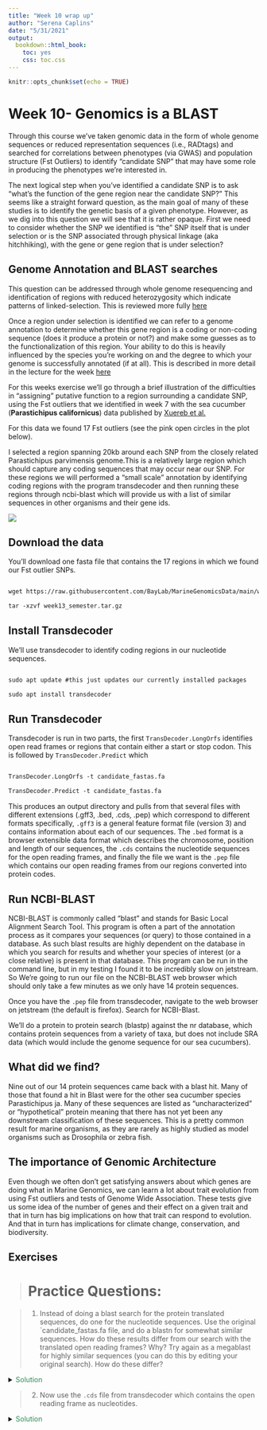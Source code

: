 ```yaml
---
title: "Week 10 wrap up"
author: "Serena Caplins"
date: "5/31/2021"
output:
  bookdown::html_book:
    toc: yes
    css: toc.css
---
```


```r
knitr::opts_chunk$set(echo = TRUE)
```

# Week 10- Genomics is a BLAST


Through this course we've taken genomic data in the form of whole genome sequences or reduced representation sequences (i.e., RADtags) and searched for correlations between phenotypes (via GWAS) and population structure (Fst Outliers) to identify "candidate SNP" that may have some role in producing the phenotypes we're interested in. 

The next logical step when you've identified a candidate SNP is to ask "what's the function of the gene region near the candidate SNP?" This seems like a straight forward question, as the main goal of many of these studies is to identify the genetic basis of a given phenotype. However, as we dig into this question we will see that it is rather opaque. First we need to consider whether the SNP we identified is "the" SNP itself that is under selection or is the SNP associated through physical linkage (aka hitchhiking), with the gene or gene region that is under selection?

## Genome Annotation and BLAST searches
This question can be addressed through whole genome resequencing and identification of regions with reduced heterozygosity which indicate patterns of linked-selection. This is reviewed more fully [here](http://cooplab.github.io/popgen-notes/#the-effect-of-linked-selection-on-patterns-of-neutral-diversity)

Once a region under selection is identified we can refer to a genome annotation to determine whether this gene region is a coding or non-coding sequence (does it produce a protein or not?) and make some guesses as to the functionalization of this region. Your ability to do this is heavily influenced by the species you're working on and the degree to which your genome is successfully annotated (if at all). This is described in more detail in the lecture for the week [here](https://github.com/BayLab/MarineGenomicsSemester/blob/main/ppt/MarineGenomics_Lecture_w13.pdf)

For this weeks exercise we'll go through a brief illustration of the difficulties in "assigning" putative function to a region surrounding a candidate SNP, using the Fst outliers that we identified in week 7 with the sea cucumber (**Parastichipus californicus**) data published by [Xuereb et al.](http://www2.bio.ulaval.ca/louisbernatchez/pdf/(417)%20Xuereb_Molecular_Ecology_2018.pdf) 

For this data we found 17 Fst outliers (see the pink open circles in the plot below). 

I selected a region spanning 20kb around each SNP from the closely related Parastichipus parvimensis genome.This is a relatively large region which should capture any coding sequences that may occur near our SNP. For these regions we will performed a "small scale" annotation by identifying coding regions with the program transdecoder and then running these regions through ncbi-blast which will provide us with a list of similar sequences in other organisms and their gene ids.     

![](figs/week10_figure.png)

## Download the data

You'll download one fasta file that contains the 17 regions in which we found our Fst outlier SNPs.

```html

wget https://raw.githubusercontent.com/BayLab/MarineGenomicsData/main/week13_semester.tar.gz

tar -xzvf week13_semester.tar.gz

```



## Install Transdecoder

We'll use transdecoder to identify coding regions in our nucleotide sequences. 

```html

sudo apt update #this just updates our currently installed packages

sudo apt install transdecoder

```


## Run Transdecoder

Transdecoder is run in two parts, the first `TransDecoder.LongOrfs` identifies open read frames or regions that contain either a start or stop codon. This is followed by `TransDecoder.Predict` which 

```html

TransDecoder.LongOrfs -t candidate_fastas.fa

TransDecoder.Predict -t candidate_fastas.fa

```

This produces an output directory and pulls from that several files with different extensions (.gff3, .bed, .cds, .pep) which correspond to different formats specifically, `.gff3` is a general feature format file (version 3) and contains information about each of our sequences. The `.bed` format is a browser extensible data format which describes the chromosome, position and length of our sequences, the `.cds` contains the nucleotide sequences for the open reading frames, and finally the file we want is the `.pep` file which contains our open reading frames from our regions converted into protein codes.

## Run NCBI-BLAST

NCBI-BLAST is commonly called "blast" and stands for Basic Local Alignment Search Tool. This program is often a part of the annotation process as it compares your sequences (or query) to those contained in a database. As such blast results are highly dependent on the database in which you search for results and whether your species of interest (or a close relative) is present in that database. This program can be run in the command line, but in my testing I found it to be incredibly slow on jetstream. So We're going to run our file on the NCBI-BLAST web browser which should only take a few minutes as we only have 14 protein sequences. 

Once you have the `.pep` file from transdecoder, navigate to the web browser on jetstream (the default is firefox). Search for NCBI-Blast. 

We'll do a protein to protein search (blastp) against the nr database, which contains protein sequences from a variety of taxa, but does not include SRA data (which would include the genome sequence for our sea cucumbers). 


## What did we find?

Nine out of our 14 protein sequences came back with a blast hit. Many of those that found a hit in Blast were for the other sea cucumber species Parastichipus ja. Many of these sequences are listed as "uncharacterized" or "hypothetical" protein meaning that there has not yet been any downstream classification of these sequences. This is a pretty common result for marine organisms, as they are rarely as highly studied as model organisms such as Drosophila or zebra fish. 


## The importance of Genomic Architecture

Even though we often don't get satisfying answers about which genes are doing what in Marine Genomics, we can learn a lot about trait evolution from using Fst outliers and tests of Genome Wide Association. These tests give us some idea of the number of genes and their effect on a given trait and that in turn has big implications on how that trait can respond to evolution. And that in turn has implications for climate change, conservation, and biodiversity.  



## Exercises

> # Practice Questions:

> 1. Instead of doing a blast search for the protein translated sequences, do one for the nucleotide sequences. Use the original `candidate_fastas.fa file, and do a blastn for somewhat similar sequences. How do these results differ from our search with the translated open reading frames? Why? Try again as a megablast for highly similar sequences (you can do this by editing your original search). How do these differ?

<details><summary><span style="color: SeaGreen;">Solution</span></summary>
<p>

```r
#coming soon :) 
```
</p>
</details>


> 2. Now use the `.cds` file from transdecoder which contains the open reading frame as nucleotides. 

<details><summary><span style="color: SeaGreen;">Solution</span></summary>
<p>

```r
#coming soon :) 
```
</p>
</details>


